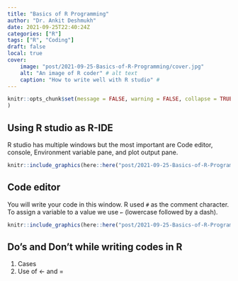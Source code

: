 ```yaml
---
title: "Basics of R Programming"
author: "Dr. Ankit Deshmukh"
date: 2021-09-25T22:40:24Z
categories: ["R"]
tags: ["R", "Coding"]
draft: false
local: true
cover:
    image: "post/2021-09-25-Basics-of-R-Programming/cover.jpg"
    alt: "An image of R coder" # alt text
    caption: "How to write well with R studio" # 
---
```


```r
knitr::opts_chunk$set(message = FALSE, warning = FALSE,	collapse = TRUE
)
```

## Using R studio as R-IDE
R studio has multiple windows but the most important are Code editor, console, Environment variable pane, and plot output pane. 

```r
knitr::include_graphics(here::here("post/2021-09-25-Basics-of-R-Programming/Layout.png"), error = FALSE)
```


## Code editor
You will write your code in this window. R used `#` as the comment character.  To assign a variable to a value we use `←` (lowercase followed by a dash).
 

```r
knitr::include_graphics(here::here("post/2021-09-25-Basics-of-R-Programming/Figures.png"), error = FALSE)
```

## Do's and Don't while writing codes in R


1. Cases 
2. Use of  ← and = 




